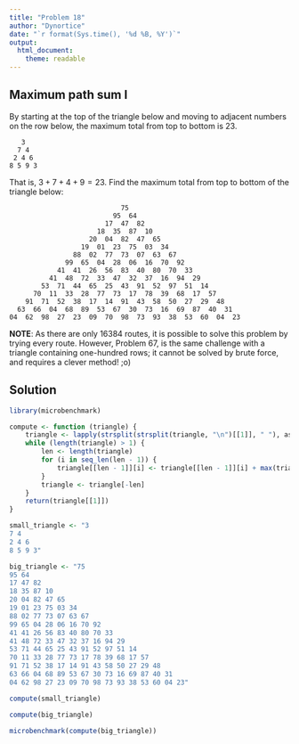 ```yaml
---
title: "Problem 18"
author: "Dynortice"
date: "`r format(Sys.time(), '%d %B, %Y')`"
output:
  html_document:
    theme: readable
---
```

## Maximum path sum I

By starting at the top of the triangle below and moving to adjacent numbers on the row below, the maximum total from top to bottom is $23$.

```
   3
  7 4
 2 4 6
8 5 9 3
```
That is, $3 + 7 + 4 + 9 = 23$. Find the maximum total from top to bottom of the triangle below:
```
                            75
                          95  64
                        17  47  82
                      18  35  87  10
                    20  04  82  47  65
                  19  01  23  75  03  34
                88  02  77  73  07  63  67
              99  65  04  28  06  16  70  92
            41  41  26  56  83  40  80  70  33
          41  48  72  33  47  32  37  16  94  29
        53  71  44  65  25  43  91  52  97  51  14
      70  11  33  28  77  73  17  78  39  68  17  57
    91  71  52  38  17  14  91  43  58  50  27  29  48
  63  66  04  68  89  53  67  30  73  16  69  87  40  31
04  62  98  27  23  09  70  98  73  93  38  53  60  04  23
```
**NOTE**: As there are only 16384 routes, it is possible to solve this problem by trying every route. However, Problem 67, is the same challenge with a triangle containing one-hundred rows; it cannot be solved by brute force, and requires a clever method! ;o)

## Solution
```r
library(microbenchmark)
```
```r
compute <- function (triangle) {
    triangle <- lapply(strsplit(strsplit(triangle, "\n")[[1]], " "), as.integer)
    while (length(triangle) > 1) {
        len <- length(triangle)
        for (i in seq_len(len - 1)) {
            triangle[[len - 1]][i] <- triangle[[len - 1]][i] + max(triangle[[len]][i:(i + 1)])
        }
        triangle <- triangle[-len]
    }
    return(triangle[[1]])
}
```
```r
small_triangle <- "3
7 4
2 4 6
8 5 9 3"
```
```r
big_triangle <- "75
95 64
17 47 82
18 35 87 10
20 04 82 47 65
19 01 23 75 03 34
88 02 77 73 07 63 67
99 65 04 28 06 16 70 92
41 41 26 56 83 40 80 70 33
41 48 72 33 47 32 37 16 94 29
53 71 44 65 25 43 91 52 97 51 14
70 11 33 28 77 73 17 78 39 68 17 57
91 71 52 38 17 14 91 43 58 50 27 29 48
63 66 04 68 89 53 67 30 73 16 69 87 40 31
04 62 98 27 23 09 70 98 73 93 38 53 60 04 23"
```
```r
compute(small_triangle)
```
```r
compute(big_triangle)
```
```r
microbenchmark(compute(big_triangle))
```
